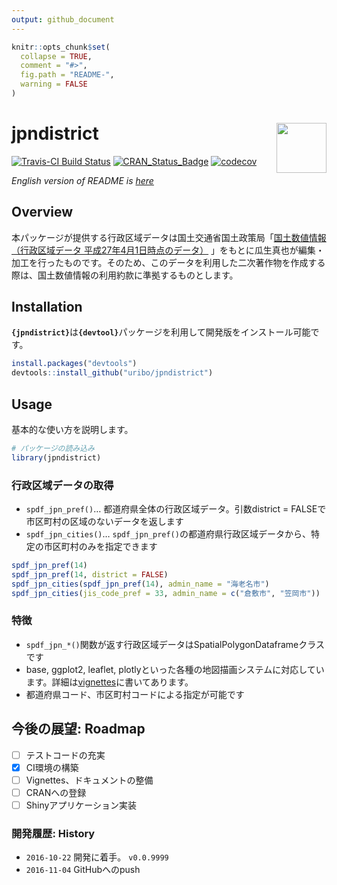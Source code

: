 ```yaml
---
output: github_document
---
```


<!-- README.md is generated from README.Rmd. Please edit that file -->

```r
knitr::opts_chunk$set(
  collapse = TRUE,
  comment = "#>",
  fig.path = "README-",
  warning = FALSE
)
```

# jpndistrict <img src="logo.png" align="right" width="80px" />

[![Travis-CI Build Status](https://travis-ci.org/uribo/jpndistrict.svg?branch=master)](https://travis-ci.org/uribo/jpndistrict) [![CRAN\_Status\_Badge](http://www.r-pkg.org/badges/version/jpndistrict)](https://cran.r-project.org/package=jpndistrict) [![codecov](https://codecov.io/gh/uribo/jpndistrict/branch/master/graph/badge.svg)](https://codecov.io/gh/uribo/jpndistrict)

_English version of README is [here](https://github.com/uribo/jpmesh/blob/master/README.en.md)_

## Overview

本パッケージが提供する行政区域データは国土交通省国土政策局「[国土数値情報（行政区域データ 平成27年4月1日時点のデータ）](http://nlftp.mlit.go.jp/ksj/gml/datalist/KsjTmplt-N03.html)  」をもとに瓜生真也が編集・加工を行ったものです。そのため、このデータを利用した二次著作物を作成する際は、国土数値情報の利用約款に準拠するものとします。

## Installation

**`{jpndistrict}`**は**`{devtool}`**パッケージを利用して開発版をインストール可能です。

```r
install.packages("devtools")
devtools::install_github("uribo/jpndistrict")
```

## Usage

基本的な使い方を説明します。

```r
# パッケージの読み込み
library(jpndistrict)
```

### 行政区域データの取得

- `spdf_jpn_pref()`... 都道府県全体の行政区域データ。引数district = FALSEで市区町村の区域のないデータを返します
- `spdf_jpn_cities()`... `spdf_jpn_pref()`の都道府県行政区域データから、特定の市区町村のみを指定できます

```r
spdf_jpn_pref(14)
spdf_jpn_pref(14, district = FALSE)
spdf_jpn_cities(spdf_jpn_pref(14), admin_name = "海老名市")
spdf_jpn_cities(jis_code_pref = 33, admin_name = c("倉敷市", "笠岡市"))
```

### 特徴

- `spdf_jpn_*()`関数が返す行政区域データはSpatialPolygonDataframeクラスです
- base, ggplot2, leaflet, plotlyといった各種の地図描画システムに対応しています。詳細は[vignettes](vignettes/create_map.Rmd)に書いてあります。
- 都道府県コード、市区町村コードによる指定が可能です

## 今後の展望: Roadmap

- [ ] テストコードの充実
- [x] CI環境の構築
- [ ] Vignettes、ドキュメントの整備
- [ ] CRANへの登録
- [ ] Shinyアプリケーション実装

### 開発履歴: History

- `2016-10-22` 開発に着手。 `v0.0.9999`
- `2016-11-04` GitHubへのpush
